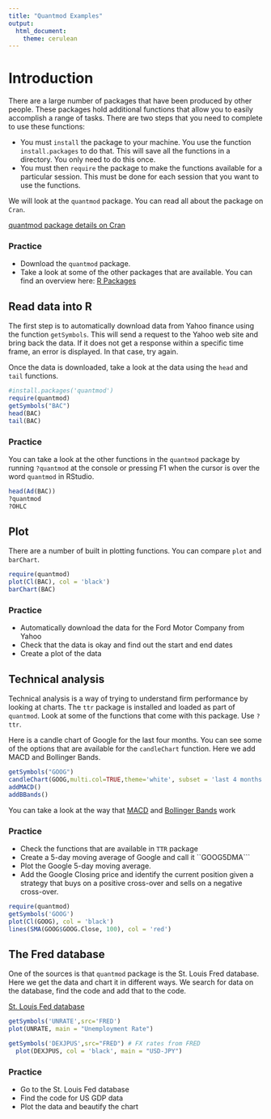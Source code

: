 ```yaml
---
title: "Quantmod Examples"
output: 
  html_document: 
    theme: cerulean
---
```

# Introduction
There are a large number of packages that have been produced by other people.  These packages hold additional functions that allow you to easily accomplish a range of tasks.  There are two steps that you need to complete to use these functions: 

* You must ``install`` the package to your machine.  You use the function ``install.packages`` to do that.  This will save all the functions in a directory.  You only need to do this once. 
* You must then ``require`` the package to make the functions available for a particular session.  This must be done for each session that you want to use the functions. 

We will look at the ``quantmod`` package. You can read all about the package on ``Cran``.  

[quantmod package details on Cran](https://cran.r-project.org/web/packages/quantmod/index.html)

### Practice

* Download the ``quantmod`` package.  
* Take a look at some of the other packages that are available. You can find an overview here:  [R Packages](https://cran.r-project.org/web/packages/)

## Read data into R

The first step is to automatically download data from Yahoo finance using the function ``getSymbols``.  This will send a request to the Yahoo web site and bring back the data.  If it does not get a response within a specific time frame, an error is displayed.  In that case, try again. 

Once the data is downloaded, take a look at the data using the ``head`` and ``tail`` functions. 

```r
#install.packages('quantmod')
require(quantmod)
getSymbols("BAC")
head(BAC)
tail(BAC)
```
	
### Practice

You can take a look at the other functions in the ``quantmod`` package by running ``?quantmod`` at the console or pressing F1 when the cursor is over the word ``quantmod`` in RStudio. 

```r
head(Ad(BAC))
?quantmod
?OHLC
```

## Plot

There are a number of built in plotting functions. You can compare ``plot`` and ``barChart``.   

```r
require(quantmod)
plot(Cl(BAC), col = 'black')
barChart(BAC)
```

### Practice

* Automatically download the data for the Ford Motor Company from Yahoo
* Check that the data is okay and find out the start and end dates
* Create a plot of the data

## Technical analysis 

Technical analysis is a way of trying to understand firm performance by looking at charts.    The ``ttr`` package is installed and loaded as part of ``quantmod``.  Look at some of the functions that come with this package. Use ``?ttr``.

Here is a candle chart of Google for the last four months.  You can see some of the options that are available for the ``candleChart`` function. Here we add MACD and Bollinger Bands.  

```r
getSymbols("GOOG")
candleChart(GOOG,multi.col=TRUE,theme='white', subset = 'last 4 months')
addMACD()
addBBands()
```

You can take a look at the way that [MACD](https://www.investopedia.com/terms/m/macd.asp) and [Bollinger Bands](https://cran.r-project.org/web/packages/) work

### Practice

* Check the functions that are available in ``TTR`` package
* Create a 5-day moving average of Google and call it ``GOOG5DMA``` 
* Plot the Google 5-day moving average. 
* Add the Google Closing price and identify the current position given a strategy that buys on a positive cross-over and sells on a negative cross-over. 

```r
require(quantmod)
getSymbols('GOOG')
plot(Cl(GOOG), col = 'black')
lines(SMA(GOOG$GOOG.Close, 100), col = 'red')
```


## The Fred database
One of the sources is that ``quantmod`` package is the St. Louis Fred database.  Here we get the data and chart it in different ways.  We search for data on the database, find the code and add that to the code. 

[St. Louis Fed database](https://fred.stlouisfed.org/)

```r
getSymbols('UNRATE',src='FRED')
plot(UNRATE, main = "Unemployment Rate")
```

```r
getSymbols('DEXJPUS',src="FRED") # FX rates from FRED
  plot(DEXJPUS, col = 'black', main = "USD-JPY")
```

### Practice

* Go to the St. Louis Fed database
* Find the code for US GDP data
* Plot the data and beautify the chart
